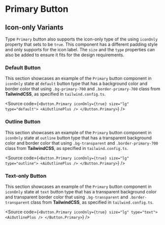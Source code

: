 

<Meta of={ComponentStories} />

# Primary Button

## Icon-only Variants

Type `Primary` button also supports the icon-only type of the using `iconOnly` property that sets to be `true`. This component has a different padding style and only supports for the icon label. The `size` and the `type` properties can also be added to ensure it fits for the design requirements.

### Default Button

This section showcases an example of the `Primary` button component in `iconOnly` state at `default` button type that has a background color and border color that using `.bg-primary-700` and `.border-primary-700` class from **TailwindCSS**, as specified in `tailwind.config.ts`.

<Canvas of={ComponentStories.IconOnlyDefault} />

<Source
  code={`
<Button.Primary iconOnly={true} size="lg" type="default">
  <AiOutlinePlus />
</Button.Primary>
`}
/>

### Outline Button

This section showcases an example of the `Primary` button component in `iconOnly` state at `outline` button type that has a transparent background color and border color that using `.bg-transparent` and `.border-primary-700` class from **TailwindCSS**, as specified in `tailwind.config.ts`.

<Canvas of={ComponentStories.IconOnlyOutline} />

<Source
  code={`
<Button.Primary iconOnly={true} size="lg" type="outline">
  <AiOutlinePlus />
</Button.Primary>
`}
/>

### Text-only Button

This section showcases an example of the `Primary` button component in `iconOnly` state at `text` button type that has a transparent background color and transparent border color that using `.bg-transparent` and `.border-transparent` class from **TailwindCSS**, as specified in `tailwind.config.ts`.

<Canvas of={ComponentStories.IconOnlyTextOnly} />

<Source
  code={`
<Button.Primary iconOnly={true} size="lg" type="text">
  <AiOutlinePlus />
</Button.Primary>
`}
/>
